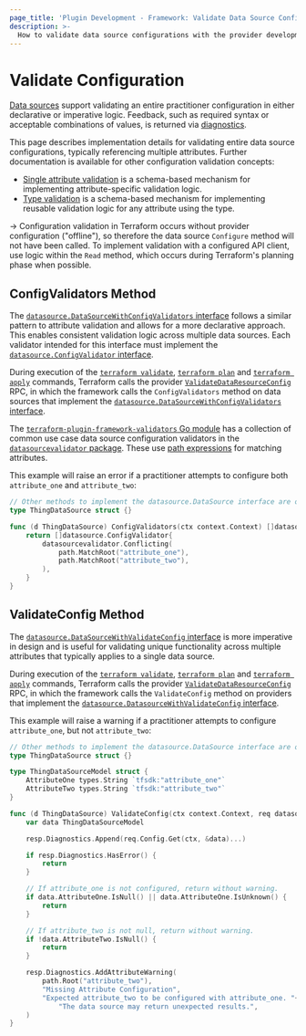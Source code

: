 ```yaml
---
page_title: 'Plugin Development - Framework: Validate Data Source Configurations'
description: >-
  How to validate data source configurations with the provider development framework.
---
```


# Validate Configuration

[Data sources](/terraform/plugin/framework/data-sources) support validating an entire practitioner configuration in either declarative or imperative logic. Feedback, such as required syntax or acceptable combinations of values, is returned via [diagnostics](/terraform/plugin/framework/diagnostics).

This page describes implementation details for validating entire data source configurations, typically referencing multiple attributes. Further documentation is available for other configuration validation concepts:

- [Single attribute validation](/terraform/plugin/framework/validation#attribute-validation) is a schema-based mechanism for implementing attribute-specific validation logic.
- [Type validation](/terraform/plugin/framework/validation#type-validation) is a schema-based mechanism for implementing reusable validation logic for any attribute using the type.

-> Configuration validation in Terraform occurs without provider configuration ("offline"), so therefore the data source `Configure` method will not have been called. To implement validation with a configured API client, use logic within the `Read` method, which occurs during Terraform's planning phase when possible.

## ConfigValidators Method

The [`datasource.DataSourceWithConfigValidators` interface](https://pkg.go.dev/github.com/hashicorp/terraform-plugin-framework/datasource#DataSourceWithConfigValidators) follows a similar pattern to attribute validation and allows for a more declarative approach. This enables consistent validation logic across multiple data sources. Each validator intended for this interface must implement the [`datasource.ConfigValidator` interface](https://pkg.go.dev/github.com/hashicorp/terraform-plugin-framework/datasource#ConfigValidator).

During execution of the [`terraform validate`](/terraform/cli/commands/validate), [`terraform plan`](/terraform/cli/commands/plan) and [`terraform apply`](/terraform/cli/commands/apply) commands, Terraform calls the provider [`ValidateDataResourceConfig`](/terraform/plugin/framework/internals/rpcs#validatedataresourceconfig-rpc) RPC, in which the framework calls the `ConfigValidators` method on data sources that implement the [`datasource.DataSourceWithConfigValidators` interface](https://pkg.go.dev/github.com/hashicorp/terraform-plugin-framework/datasource#DataSourceWithConfigValidators).

The [`terraform-plugin-framework-validators` Go module](https://pkg.go.dev/github.com/hashicorp/terraform-plugin-framework-validators) has a collection of common use case data source configuration validators in the [`datasourcevalidator` package](https://pkg.go.dev/github.com/hashicorp/terraform-plugin-framework-validators/datasourcevalidator). These use [path expressions](/terraform/plugin/framework/path-expressions) for matching attributes.

This example will raise an error if a practitioner attempts to configure both `attribute_one` and `attribute_two`:

```go
// Other methods to implement the datasource.DataSource interface are omitted for brevity
type ThingDataSource struct {}

func (d ThingDataSource) ConfigValidators(ctx context.Context) []datasource.ConfigValidator {
    return []datasource.ConfigValidator{
        datasourcevalidator.Conflicting(
            path.MatchRoot("attribute_one"),
            path.MatchRoot("attribute_two"),
        ),
    }
}
```

## ValidateConfig Method

The [`datasource.DataSourceWithValidateConfig` interface](https://pkg.go.dev/github.com/hashicorp/terraform-plugin-framework/datasource#DataSourceWithValidateConfig) is more imperative in design and is useful for validating unique functionality across multiple attributes that typically applies to a single data source.

During execution of the [`terraform validate`](/terraform/cli/commands/validate), [`terraform plan`](/terraform/cli/commands/plan) and [`terraform apply`](/terraform/cli/commands/apply) commands, Terraform calls the provider [`ValidateDataResourceConfig`](/terraform/plugin/framework/internals/rpcs#validatedataresourceconfig-rpc) RPC, in which the framework calls the `ValidateConfig` method on providers that implement the [`datasource.DatasourceWithValidateConfig` interface](https://pkg.go.dev/github.com/hashicorp/terraform-plugin-framework/datasource#DataSourceWithValidateConfig).

This example will raise a warning if a practitioner attempts to configure `attribute_one`, but not `attribute_two`:

```go
// Other methods to implement the datasource.DataSource interface are omitted for brevity
type ThingDataSource struct {}

type ThingDataSourceModel struct {
    AttributeOne types.String `tfsdk:"attribute_one"`
    AttributeTwo types.String `tfsdk:"attribute_two"`
}

func (d ThingDataSource) ValidateConfig(ctx context.Context, req datasource.ValidateConfigRequest, resp *datasource.ValidateConfigResponse) {
    var data ThingDataSourceModel

    resp.Diagnostics.Append(req.Config.Get(ctx, &data)...)

    if resp.Diagnostics.HasError() {
        return
    }

    // If attribute_one is not configured, return without warning.
    if data.AttributeOne.IsNull() || data.AttributeOne.IsUnknown() {
        return
    }

    // If attribute_two is not null, return without warning.
    if !data.AttributeTwo.IsNull() {
        return
    }

    resp.Diagnostics.AddAttributeWarning(
        path.Root("attribute_two"),
        "Missing Attribute Configuration",
        "Expected attribute_two to be configured with attribute_one. "+
            "The data source may return unexpected results.",
    )
}
```
